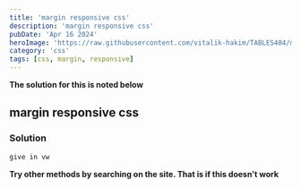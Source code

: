 ```yaml
---
title: 'margin responsive css'
description: 'margin responsive css'
pubDate: 'Apr 16 2024'
heroImage: 'https://raw.githubusercontent.com/vitalik-hakim/TABLES404/main/error_b/CSS.png'
category: 'css'
tags: [css, margin, responsive]
---
```


**The solution for this is noted below**

## margin responsive css

### Solution

```css
give in vw
```

**Try other methods by searching on the site. That is if this doesn't work**
